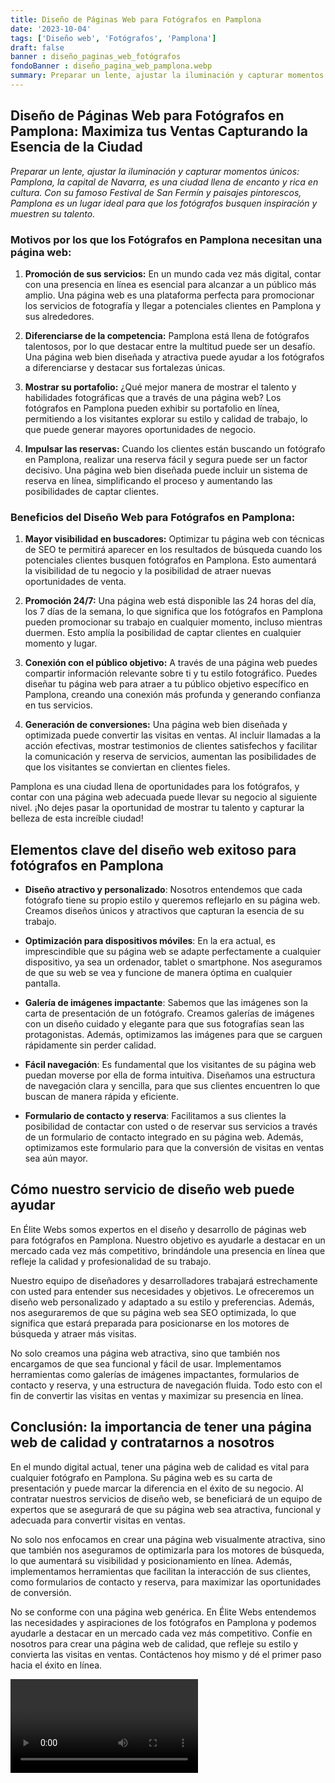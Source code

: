 ```yaml
---
title: Diseño de Páginas Web para Fotógrafos en Pamplona
date: '2023-10-04'
tags: ['Diseño web', 'Fotógrafos', 'Pamplona']
draft: false
banner : diseño_paginas_web_fotógrafos
fondoBanner : diseño_pagina_web_pamplona.webp
summary: Preparar un lente, ajustar la iluminación y capturar momentos únicos Pamplona, la capital de Navarra, es una ciudad llena de encanto y rica en cultura. Con su famoso Festival de San Fermín y paisajes pintorescos, Pamplona es un lugar ideal para que los fotógrafos busquen inspiración y muestren su talento.
---
```


## Diseño de Páginas Web para Fotógrafos en Pamplona: Maximiza tus Ventas Capturando la Esencia de la Ciudad

*Preparar un lente, ajustar la iluminación y capturar momentos únicos: Pamplona, la capital de Navarra, es una ciudad llena de encanto y rica en cultura. Con su famoso Festival de San Fermín y paisajes pintorescos, Pamplona es un lugar ideal para que los fotógrafos busquen inspiración y muestren su talento.*

### Motivos por los que los Fotógrafos en Pamplona necesitan una página web:

1. **Promoción de sus servicios:** En un mundo cada vez más digital, contar con una presencia en línea es esencial para alcanzar a un público más amplio. Una página web es una plataforma perfecta para promocionar los servicios de fotografía y llegar a potenciales clientes en Pamplona y sus alrededores.

2. **Diferenciarse de la competencia:** Pamplona está llena de fotógrafos talentosos, por lo que destacar entre la multitud puede ser un desafío. Una página web bien diseñada y atractiva puede ayudar a los fotógrafos a diferenciarse y destacar sus fortalezas únicas.

3. **Mostrar su portafolio:** ¿Qué mejor manera de mostrar el talento y habilidades fotográficas que a través de una página web? Los fotógrafos en Pamplona pueden exhibir su portafolio en línea, permitiendo a los visitantes explorar su estilo y calidad de trabajo, lo que puede generar mayores oportunidades de negocio.

4. **Impulsar las reservas:** Cuando los clientes están buscando un fotógrafo en Pamplona, realizar una reserva fácil y segura puede ser un factor decisivo. Una página web bien diseñada puede incluir un sistema de reserva en línea, simplificando el proceso y aumentando las posibilidades de captar clientes.

### Beneficios del Diseño Web para Fotógrafos en Pamplona:

1. **Mayor visibilidad en buscadores:** Optimizar tu página web con técnicas de SEO te permitirá aparecer en los resultados de búsqueda cuando los potenciales clientes busquen fotógrafos en Pamplona. Esto aumentará la visibilidad de tu negocio y la posibilidad de atraer nuevas oportunidades de venta.

2. **Promoción 24/7:** Una página web está disponible las 24 horas del día, los 7 días de la semana, lo que significa que los fotógrafos en Pamplona pueden promocionar su trabajo en cualquier momento, incluso mientras duermen. Esto amplía la posibilidad de captar clientes en cualquier momento y lugar.

3. **Conexión con el público objetivo:** A través de una página web puedes compartir información relevante sobre ti y tu estilo fotográfico. Puedes diseñar tu página web para atraer a tu público objetivo específico en Pamplona, creando una conexión más profunda y generando confianza en tus servicios.

4. **Generación de conversiones:** Una página web bien diseñada y optimizada puede convertir las visitas en ventas. Al incluir llamadas a la acción efectivas, mostrar testimonios de clientes satisfechos y facilitar la comunicación y reserva de servicios, aumentan las posibilidades de que los visitantes se conviertan en clientes fieles.

Pamplona es una ciudad llena de oportunidades para los fotógrafos, y contar con una página web adecuada puede llevar su negocio al siguiente nivel. ¡No dejes pasar la oportunidad de mostrar tu talento y capturar la belleza de esta increíble ciudad!

<GifSeo />

<Cta />

## Elementos clave del diseño web exitoso para fotógrafos en Pamplona

- **Diseño atractivo y personalizado**: Nosotros entendemos que cada fotógrafo tiene su propio estilo y queremos reflejarlo en su página web. Creamos diseños únicos y atractivos que capturan la esencia de su trabajo.

- **Optimización para dispositivos móviles**: En la era actual, es imprescindible que su página web se adapte perfectamente a cualquier dispositivo, ya sea un ordenador, tablet o smartphone. Nos aseguramos de que su web se vea y funcione de manera óptima en cualquier pantalla.

- **Galería de imágenes impactante**: Sabemos que las imágenes son la carta de presentación de un fotógrafo. Creamos galerías de imágenes con un diseño cuidado y elegante para que sus fotografías sean las protagonistas. Además, optimizamos las imágenes para que se carguen rápidamente sin perder calidad.

- **Fácil navegación**: Es fundamental que los visitantes de su página web puedan moverse por ella de forma intuitiva. Diseñamos una estructura de navegación clara y sencilla, para que sus clientes encuentren lo que buscan de manera rápida y eficiente.

- **Formulario de contacto y reserva**: Facilitamos a sus clientes la posibilidad de contactar con usted o de reservar sus servicios a través de un formulario de contacto integrado en su página web. Además, optimizamos este formulario para que la conversión de visitas en ventas sea aún mayor.

## Cómo nuestro servicio de diseño web puede ayudar

En Élite Webs somos expertos en el diseño y desarrollo de páginas web para fotógrafos en Pamplona. Nuestro objetivo es ayudarle a destacar en un mercado cada vez más competitivo, brindándole una presencia en línea que refleje la calidad y profesionalidad de su trabajo.

Nuestro equipo de diseñadores y desarrolladores trabajará estrechamente con usted para entender sus necesidades y objetivos. Le ofreceremos un diseño web personalizado y adaptado a su estilo y preferencias. Además, nos aseguraremos de que su página web sea SEO optimizada, lo que significa que estará preparada para posicionarse en los motores de búsqueda y atraer más visitas.

No solo creamos una página web atractiva, sino que también nos encargamos de que sea funcional y fácil de usar. Implementamos herramientas como galerías de imágenes impactantes, formularios de contacto y reserva, y una estructura de navegación fluida. Todo esto con el fin de convertir las visitas en ventas y maximizar su presencia en línea.

## Conclusión: la importancia de tener una página web de calidad y contratarnos a nosotros

En el mundo digital actual, tener una página web de calidad es vital para cualquier fotógrafo en Pamplona. Su página web es su carta de presentación y puede marcar la diferencia en el éxito de su negocio. Al contratar nuestros servicios de diseño web, se beneficiará de un equipo de expertos que se asegurará de que su página web sea atractiva, funcional y adecuada para convertir visitas en ventas.

No solo nos enfocamos en crear una página web visualmente atractiva, sino que también nos aseguramos de optimizarla para los motores de búsqueda, lo que aumentará su visibilidad y posicionamiento en línea. Además, implementamos herramientas que facilitan la interacción de sus clientes, como formularios de contacto y reserva, para maximizar las oportunidades de conversión.

No se conforme con una página web genérica. En Élite Webs entendemos las necesidades y aspiraciones de los fotógrafos en Pamplona y podemos ayudarle a destacar en un mercado cada vez más competitivo. Confíe en nosotros para crear una página web de calidad, que refleje su estilo y convierta las visitas en ventas. Contáctenos hoy mismo y dé el primer paso hacia el éxito en línea.

<Video />

<CtaBot job='Fotógrafos' city='Pamplona'/>

<Gmaps query='Pamplona+españa+maps' />